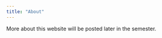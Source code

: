 ```yaml
---
title: "About"
---
```


More about this website will be posted later in the semester.

```         
```
